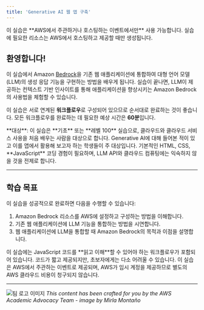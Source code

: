 ```yaml
---
title: 'Generative AI 웹 앱 구축'
---
```


<Warning>
    이 실습은 **AWS에서 주관하거나 호스팅하는 이벤트에서만** 사용 가능합니다. 실습에 필요한 리소스는 AWS에서 호스팅하고 제공할 때만 생성됩니다.
</Warning>


## 환영합니다!

이 실습에서 Amazon [Bedrock](https://aws.amazon.com/bedrock/)을 기존 웹 애플리케이션에 통합하여 대형 언어 모델(LLM)의 생성 응답 기능을 구현하는 방법을 배우게 됩니다. 실습이 끝나면, LLM이 제공하는 컨텍스트 기반 인사이트를 통해 애플리케이션을 향상시키는 Amazon Bedrock의 사용법을 체험할 수 있습니다.

이 실습은 서로 연계된 **워크플로우**로 구성되어 있으므로 순서대로 완료하는 것이 좋습니다. 모든 워크플로우를 완료하는 데 필요한 예상 시간은 **60분**입니다.

<Info>
    **대상**: 이 실습은 **기초** 또는 **레벨 100** 실습으로, 클라우드와 클라우드 서비스 사용을 처음 배우는 사람을 대상으로 합니다. Generative AI에 대해 들어본 적이
    있고 이를 앱에서 활용해 보고자 하는 학생들이 주 대상입니다. 기본적인 HTML, CSS, **JavaScript** 코딩 경험이 필요하며, LLM API와 클라우드 컴퓨팅에는 익숙하지 않을 것을 전제로
    합니다.
</Info>

---

## 학습 목표

이 실습을 성공적으로 완료하면 다음을 수행할 수 있습니다:

1. Amazon Bedrock 리소스를 AWS에 설정하고 구성하는 방법을 이해합니다.
2. 기존 웹 애플리케이션에 LLM 기능을 통합하는 방법을 시연합니다.
3. 웹 애플리케이션에 LLM을 통합할 때 Amazon Bedrock의 목적과 이점을 설명합니다.

<Warning>
    이 실습에는 JavaScript 코드를 **읽고 이해**할 수 있어야 하는 워크플로우가 포함되어 있습니다. 코드가 짧고 제공되지만, 초보자에게는 다소 어려울 수 있습니다.
</Warning>

<Check>
    이 실습은 AWS에서 주관하는 이벤트로 제공되며, AWS가 임시 계정을 제공하므로 별도의 AWS 클라우드 비용이 청구되지 않습니다.
</Check>

---


![팀 로고 이미지](https://static.us-east-1.prod.workshops.aws/public/9c001be7-fb66-435b-8814-c5cd9619a3b0/static/images/bedrock/robot-and-girl-mirlu.jpg)
*This content has been crafted for you by the AWS Academic Advocacy Team - image by Mirla Montaño*
